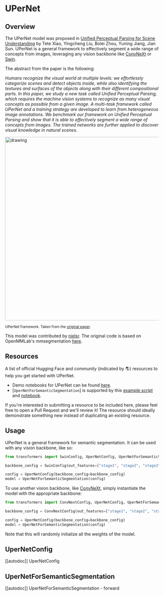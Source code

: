<!--Copyright 2022 The HuggingFace Team. All rights reserved.

Licensed under the Apache License, Version 2.0 (the "License"); you may not use this file except in compliance with
the License. You may obtain a copy of the License at

http://www.apache.org/licenses/LICENSE-2.0

Unless required by applicable law or agreed to in writing, software distributed under the License is distributed on
an "AS IS" BASIS, WITHOUT WARRANTIES OR CONDITIONS OF ANY KIND, either express or implied. See the License for the
specific language governing permissions and limitations under the License.
-->

# UPerNet

## Overview

The UPerNet model was proposed in [Unified Perceptual Parsing for Scene Understanding](https://arxiv.org/abs/1807.10221)
by Tete Xiao, Yingcheng Liu, Bolei Zhou, Yuning Jiang, Jian Sun. UPerNet is a general framework to effectively segment
a wide range of concepts from images, leveraging any vision backbone like [ConvNeXt](convnext) or [Swin](swin).

The abstract from the paper is the following:

*Humans recognize the visual world at multiple levels: we effortlessly categorize scenes and detect objects inside, while also identifying the textures and surfaces of the objects along with their different compositional parts. In this paper, we study a new task called Unified Perceptual Parsing, which requires the machine vision systems to recognize as many visual concepts as possible from a given image. A multi-task framework called UPerNet and a training strategy are developed to learn from heterogeneous image annotations. We benchmark our framework on Unified Perceptual Parsing and show that it is able to effectively segment a wide range of concepts from images. The trained networks are further applied to discover visual knowledge in natural scenes.*

<img src="https://huggingface.co/datasets/huggingface/documentation-images/blob/main/transformers/model_doc/upernet_architecture.jpg"
alt="drawing" width="600"/>

<small> UPerNet framework. Taken from the <a href="https://arxiv.org/abs/1807.10221">original paper</a>. </small>

This model was contributed by [nielsr](https://huggingface.co/nielsr). The original code is based on OpenMMLab's mmsegmentation [here](https://github.com/open-mmlab/mmsegmentation/blob/master/mmseg/models/decode_heads/uper_head.py).

## Resources

A list of official Hugging Face and community (indicated by 🌎) resources to help you get started with UPerNet.

<PipelineTag pipeline="semantic-segmentation"/>

- Demo notebooks for UPerNet can be found [here](https://github.com/NielsRogge/Transformers-Tutorials/tree/master/UPerNet).
- [`UperNetForSemanticSegmentation`] is supported by this [example script](https://github.com/huggingface/transformers/tree/main/examples/pytorch/semantic-segmentation) and [notebook](https://colab.research.google.com/github/huggingface/notebooks/blob/main/examples/semantic_segmentation.ipynb).

If you're interested in submitting a resource to be included here, please feel free to open a Pull Request and we'll review it! The resource should ideally demonstrate something new instead of duplicating an existing resource.

## Usage

UPerNet is a general framework for semantic segmentation. It can be used with any vision backbone, like so:

```py
from transformers import SwinConfig, UperNetConfig, UperNetForSemanticSegmentation

backbone_config = SwinConfig(out_features=["stage1", "stage2", "stage3", "stage4"])

config = UperNetConfig(backbone_config=backbone_config)
model = UperNetForSemanticSegmentation(config)
```

To use another vision backbone, like [ConvNeXt](convnext), simply instantiate the model with the appropriate backbone:

```py
from transformers import ConvNextConfig, UperNetConfig, UperNetForSemanticSegmentation

backbone_config = ConvNextConfig(out_features=["stage1", "stage2", "stage3", "stage4"])

config = UperNetConfig(backbone_config=backbone_config)
model = UperNetForSemanticSegmentation(config)
```

Note that this will randomly initialize all the weights of the model.

## UperNetConfig

[[autodoc]] UperNetConfig

## UperNetForSemanticSegmentation

[[autodoc]] UperNetForSemanticSegmentation
    - forward